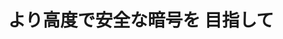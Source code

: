 ﻿---
title: "より高度で安全な暗号を 目指して"
category: "情報理工"
vol: "80"
interviewee: "藤﨑 英一郎"
url: ""
tags: []
pdf: "80-4-fujisaki.pdf"
facephoto: ""
career: ""
preface: "藤﨑研究室では暗号理論の研究を行なっている。単純な機能しかもたない暗号に比べてより高度な機能 をもつ暗号は安全性を満たすのが大変である。先生はどのような手段によってより高度な機能をもつ暗号 を作ろうとしているのだろうか。私たちの身近な事例を取り上げながら藤﨑研究室の暗号理論の研究につ いて紹介していく。"
---
